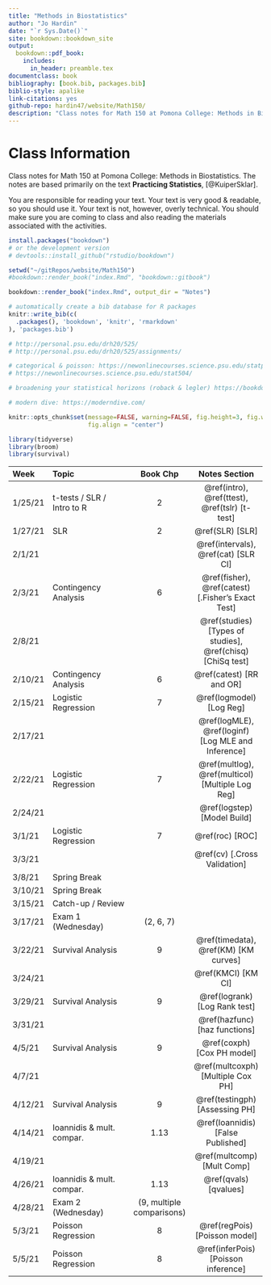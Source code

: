```yaml
--- 
title: "Methods in Biostatistics"
author: "Jo Hardin"
date: "`r Sys.Date()`"
site: bookdown::bookdown_site
output:
  bookdown::pdf_book:
    includes:
      in_header: preamble.tex
documentclass: book
bibliography: [book.bib, packages.bib]
biblio-style: apalike
link-citations: yes
github-repo: hardin47/website/Math150/
description: "Class notes for Math 150 at Pomona College: Methods in Biostatistics.  The notes are based primarily on the text Practicing Statistics, Kuiper and Sklar"
---
```


\newcommand{\logit}{\mathrm{logit}}

# Class Information {-}

Class notes for Math 150 at Pomona College: Methods in Biostatistics.  The notes are based primarily on the text **Practicing Statistics**, [@KuiperSklar].


You are responsible for reading your text.  Your text is very good & readable, so you should use it.  Your text is not, however, overly technical.  You should make sure you are coming to class and also reading the materials associated with the activities. 

```r
install.packages("bookdown")
# or the development version
# devtools::install_github("rstudio/bookdown")

setwd("~/gitRepos/website/Math150")
#bookdown::render_book("index.Rmd", "bookdown::gitbook")

bookdown::render_book("index.Rmd", output_dir = "Notes")
```


```r
# automatically create a bib database for R packages
knitr::write_bib(c(
  .packages(), 'bookdown', 'knitr', 'rmarkdown'
), 'packages.bib')
```



```r
# http://personal.psu.edu/drh20/525/
# http://personal.psu.edu/drh20/525/assignments/

# categorical & poisson: https://newonlinecourses.science.psu.edu/statprogram/stat504
# https://newonlinecourses.science.psu.edu/stat504/

# broadening your statistical horizons (roback & legler) https://bookdown.org/roback/bookdown-bysh/

# modern dive: https://moderndive.com/

```


```r
knitr::opts_chunk$set(message=FALSE, warning=FALSE, fig.height=3, fig.width=5, 
                      fig.align = "center")

library(tidyverse)
library(broom)
library(survival)
```

| Week    	| Topic                      	|  Book Chp   	|   Notes Section |
|:---------	|:---------------------------	|:----------------:	|:----------------:	|
| 1/25/21 	| t-tests / SLR / Intro to R | 2 | \@ref(intro), \@ref(ttest), \@ref(tslr) [t-test] |
| 1/27/21 	| SLR | 2 |  \@ref(SLR)  [SLR]   |
| 2/1/21 	| | | \@ref(intervals), \@ref(cat) [SLR CI] |
| 2/3/21  	| Contingency Analysis | 6 | \@ref(fisher), \@ref(catest)   [.Fisher's Exact Test] |
| 2/8/21 	| | |  \@ref(studies) [Types of studies], \@ref(chisq) [ChiSq test]
| 2/10/21 	| Contingency Analysis | 6 | \@ref(catest) [RR and OR] |
| 2/15/21 	| Logistic Regression | 7 | \@ref(logmodel) [Log Reg] |
| 2/17/21 	| | | \@ref(logMLE), \@ref(loginf) [Log MLE and Inference] |
| 2/22/21 	| Logistic Regression | 7 | \@ref(multlog), \@ref(multicol) [Multiple Log Reg] |
| 2/24/21 	| | | \@ref(logstep) [Model Build] |
| 3/1/21  	| Logistic Regression | 7 | \@ref(roc) [ROC] |
| 3/3/21  	| | | \@ref(cv)   [.Cross Validation] | 
| 3/8/21 	| Spring Break | |
| 3/10/21 	| Spring Break |  	|
| 3/15/21 	| Catch-up / Review | |
| 3/17/21 	| Exam 1 (Wednesday) |  (2, 6, 7) 	|
| 3/22/21 	| Survival Analysis | 9 | \@ref(timedata), \@ref(KM) [KM curves] |
| 3/24/21 	| | | \@ref(KMCI) [KM CI]  |
| 3/29/21  	| Survival Analysis | 9 |  \@ref(logrank)  [Log Rank test]|
| 3/31/21  	| | |  \@ref(hazfunc) [haz functions] |
| 4/5/21  	| Survival Analysis | 9 | \@ref(coxph) [Cox PH model] |
| 4/7/21  	| | | \@ref(multcoxph) [Multiple Cox PH]  |
| 4/12/21 	| Survival Analysis | 9 |  \@ref(testingph) [Assessing PH] |
| 4/14/21 	| Ioannidis & mult. compar. | 1.13 | \@ref(Ioannidis) [False Published]
| 4/19/21 	| |  | \@ref(multcomp) [Mult Comp]
| 4/26/21 	| Ioannidis & mult. compar. | 1.13 | \@ref(qvals) [qvalues]
| 4/28/21 	| Exam 2 (Wednesday) |  (9, multiple comparisons) 	|
| 5/3/21 	| Poisson Regression | 8 | \@ref(regPois) [Poisson model]
| 5/5/21  	| Poisson Regression | 8 | \@ref(inferPois) [Poisson inference]
